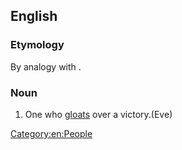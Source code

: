 {{also|sore-winner}}
==English==

===Etymology===
By analogy with {{m|en|sore loser}}.

===Noun===
{{en-noun}}

# {{lb|en|informal}} One who [[gloat]]s over a victory.(Eve)

[[Category:en:People]]